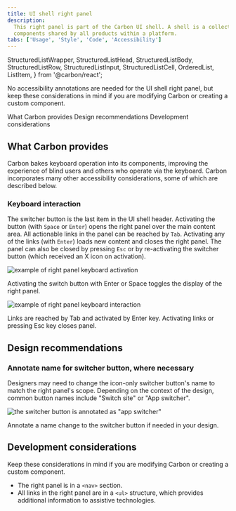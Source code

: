 ```yaml
---
title: UI shell right panel
description:
  This right panel is part of the Carbon UI shell. A shell is a collection of
  components shared by all products within a platform.
tabs: ['Usage', 'Style', 'Code', 'Accessibility']
---
```


  StructuredListWrapper,
  StructuredListHead,
  StructuredListBody,
  StructuredListRow,
  StructuredListInput,
  StructuredListCell,
  OrderedList,
  ListItem,
} from '@carbon/react';

<PageDescription>

No accessibility annotations are needed for the UI shell right panel, but keep these considerations in mind if you are modifying Carbon or creating a custom component.

</PageDescription>

<AnchorLinks>

<AnchorLink>What Carbon provides</AnchorLink>
<AnchorLink>Design recommendations</AnchorLink>
<AnchorLink>Development considerations</AnchorLink>

</AnchorLinks>

## What Carbon provides

Carbon bakes keyboard operation into its components, improving the experience of blind users and others who operate via the keyboard. Carbon incorporates many other accessibility considerations, some of which are described below.

### Keyboard interaction

The switcher button is the last item in the UI shell header. Activating the button (with `Space` or `Enter`) opens the right panel over the main content area. All actionable links in the panel can be reached by `Tab`. Activating any of the links (with `Enter`) loads new content and closes the right panel. The panel can also be closed by pressing `Esc` or by re-activating the switcher button (which received an X icon on activation).

<Row>
<Column colLg={8}>

![example of right panel keyboard activation](images/right-panel-accessibility-1.png)

<Caption>
  Activating the switch button with Enter or Space toggles the display of the right panel.
</Caption>

</Column>
</Row>

<Row>
<Column colLg={8}>

![example of right panel keyboard interaction](images/right-panel-accessibility-2.png)

<Caption>
 Links are reached by Tab and activated by Enter key. Activating links or pressing Esc key closes panel.
</Caption>

</Column>
</Row>

## Design recommendations

### Annotate name for switcher button, where necessary

  Designers may need to change the icon-only switcher button's name to match the right panel's scope. Depending on the context of the design, common button names include "Switch site" or "App switcher".

<Row>
<Column colLg={8}>

![the switcher button is annotated as "app switcher"](images/right-panel-accessibility-3.png)

<Caption>
  Annotate a name change to the switcher button if needed in your design.
</Caption>

</Column>
</Row>

## Development considerations

Keep these considerations in mind if you are modifying Carbon or creating a
custom component.

- The right panel is in a `<nav>` section.
- All links in the right panel are in a `<ul>` structure, which provides additional information to assistive technologies.